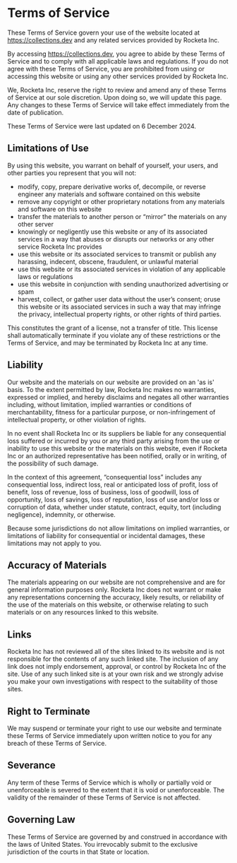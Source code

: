 # Terms of Service

These Terms of Service govern your use of the website located at https://collections.dev and any related services provided by Rocketa Inc.

By accessing https://collections.dev, you agree to abide by these Terms of Service and to comply with all applicable laws and regulations. If you do not agree with these Terms of Service, you are prohibited from using or accessing this website or using any other services provided by Rocketa Inc.

We, Rocketa Inc, reserve the right to review and amend any of these Terms of Service at our sole discretion. Upon doing so, we will update this page. Any changes to these Terms of Service will take effect immediately from the date of publication.

These Terms of Service were last updated on 6 December 2024.

## Limitations of Use

By using this website, you warrant on behalf of yourself, your users, and other parties you represent that you will not:

- modify, copy, prepare derivative works of, decompile, or reverse engineer any materials and software contained on this website
- remove any copyright or other proprietary notations from any materials and software on this website
- transfer the materials to another person or “mirror” the materials on any other server
- knowingly or negligently use this website or any of its associated services in a way that abuses or disrupts our networks or any other service Rocketa Inc provides
- use this website or its associated services to transmit or publish any harassing, indecent, obscene, fraudulent, or unlawful material
- use this website or its associated services in violation of any applicable laws or regulations
- use this website in conjunction with sending unauthorized advertising or spam
- harvest, collect, or gather user data without the user’s consent; oruse this website or its associated services in such a way that may infringe the privacy, intellectual property rights, or other rights of third parties.

This constitutes the grant of a license, not a transfer of title. This license shall automatically terminate if you violate any of these restrictions or the Terms of Service, and may be terminated by Rocketa Inc at any time.

## Liability

Our website and the materials on our website are provided on an 'as is' basis. To the extent permitted by law, Rocketa Inc makes no warranties, expressed or implied, and hereby disclaims and negates all other warranties including, without limitation, implied warranties or conditions of merchantability, fitness for a particular purpose, or non-infringement of intellectual property, or other violation of rights.

In no event shall Rocketa Inc or its suppliers be liable for any consequential loss suffered or incurred by you or any third party arising from the use or inability to use this website or the materials on this website, even if Rocketa Inc or an authorized representative has been notified, orally or in writing, of the possibility of such damage.

In the context of this agreement, “consequential loss” includes any consequential loss, indirect loss, real or anticipated loss of profit, loss of benefit, loss of revenue, loss of business, loss of goodwill, loss of opportunity, loss of savings, loss of reputation, loss of use and/or loss or corruption of data, whether under statute, contract, equity, tort (including negligence), indemnity, or otherwise.

Because some jurisdictions do not allow limitations on implied warranties, or limitations of liability for consequential or incidental damages, these limitations may not apply to you.

## Accuracy of Materials

The materials appearing on our website are not comprehensive and are for general information purposes only. Rocketa Inc does not warrant or make any representations concerning the accuracy, likely results, or reliability of the use of the materials on this website, or otherwise relating to such materials or on any resources linked to this website.

## Links

Rocketa Inc has not reviewed all of the sites linked to its website and is not responsible for the contents of any such linked site. The inclusion of any link does not imply endorsement, approval, or control by Rocketa Inc of the site. Use of any such linked site is at your own risk and we strongly advise you make your own investigations with respect to the suitability of those sites.

## Right to Terminate

We may suspend or terminate your right to use our website and terminate these Terms of Service immediately upon written notice to you for any breach of these Terms of Service.

## Severance

Any term of these Terms of Service which is wholly or partially void or unenforceable is severed to the extent that it is void or unenforceable. The validity of the remainder of these Terms of Service is not affected.

## Governing Law

These Terms of Service are governed by and construed in accordance with the laws of United States. You irrevocably submit to the exclusive jurisdiction of the courts in that State or location.
